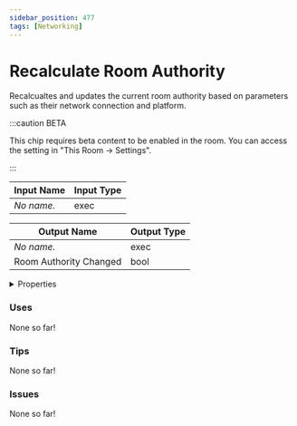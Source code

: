 ```yaml
---
sidebar_position: 477
tags: [Networking]
---
```


# Recalculate Room Authority

Recalcualtes and updates the current room authority based on parameters such as their network connection and platform.

:::caution BETA

This chip requires beta content to be enabled in the room. You can access the setting in "This Room -> Settings".

:::


<EsbSvg />

| Input Name | Input Type |
|-----------|-----------|
| *No name.* | exec |

| Output Name | Output Type |
|-----------|-----------|
| *No name.* | exec |
| Room Authority Changed | bool |


<details>
  <summary>Properties</summary>
  <div>
    <div>
    <table>
      <thead>
        <tr>
          <th>Is beta required?</th>
          <th>✅</th>
        </tr>
        <tr>
          <th>Is this chip a trolling risk?</th>
          <th>❌</th>
        </tr>
        <tr>
          <th>Chip UUID</th>
          <th>d5df73b6-4b92-4867-ab3a-5d308876598b</th>
        </tr>
      </thead>
    </table>
    </div>
  </div>
</details>

### Uses

None so far!

### Tips

None so far!

### Issues

None so far!
